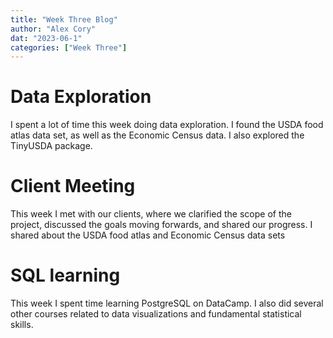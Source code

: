 ```yaml
---
title: "Week Three Blog"
author: "Alex Cory"
dat: "2023-06-1"
categories: ["Week Three"]
---
```



# Data Exploration
I spent a lot of time this week doing data exploration. I found the USDA food atlas data set, as well as the Economic Census data. I also explored the TinyUSDA package.

# Client Meeting
This week I met with our clients, where we clarified the scope of the project, discussed the goals moving forwards, and shared our progress. I shared about the USDA food atlas and Economic Census data sets

# SQL learning
This week I spent time learning PostgreSQL on DataCamp. I also did several other courses related to data visualizations and fundamental statistical skills.
